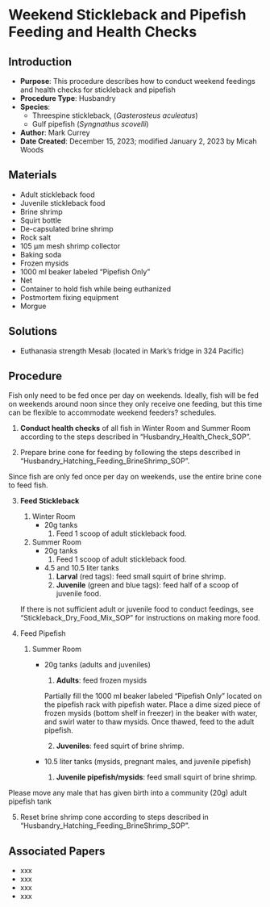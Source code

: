 # Weekend Stickleback and Pipefish Feeding and Health Checks {#sec-Husb-weekend_feeding}

## Introduction

-   **Purpose**: This procedure describes how to conduct weekend feedings and health checks for stickleback and pipefish
-   **Procedure Type**: Husbandry
-   **Species**:
    -   Threespine stickleback, (*Gasterosteus aculeatus*)
    -   Gulf pipefish (*Syngnathus scovelli*)
-   **Author**: Mark Currey
-   **Date Created**: December 15, 2023; modified January 2, 2023 by Micah Woods

## Materials

-   Adult stickleback food
-   Juvenile stickleback food
-   Brine shrimp
-   Squirt bottle
-   De-capsulated brine shrimp
-   Rock salt
-   105 μm mesh shrimp collector
-   Baking soda
-   Frozen mysids
-   1000 ml beaker labeled "Pipefish Only"
-   Net
-   Container to hold fish while being euthanized
-   Postmortem fixing equipment
-   Morgue

## Solutions

-   Euthanasia strength Mesab (located in Mark's fridge in 324 Pacific)

## Procedure

::: {.callout-warning title="NOTES"}
Fish only need to be fed once per day on weekends. Ideally, fish will be fed on weekends around noon since they only receive one feeding, but this time can be flexible to accommodate weekend feeders? schedules.
:::

1.  **Conduct health checks** of all fish in Winter Room and Summer Room according to the steps described in "Husbandry_Health_Check_SOP".

2.  Prepare brine cone for feeding by following the steps described in "Husbandry_Hatching_Feeding_BrineShrimp_SOP".

::: {.callout-warning title="NOTES"}
Since fish are only fed once per day on weekends, use the entire brine cone to feed fish.
:::

3.  **Feed Stickleback**

    1.  Winter Room
        -   20g tanks
            1.  Feed 1 scoop of adult stickleback food.
    2.  Summer Room
        -   20g tanks
            1.  Feed 1 scoop of adult stickleback food.
        -   4.5 and 10.5 liter tanks
            1.  **Larval** (red tags): feed small squirt of brine shrimp.
            2.  **Juvenile** (green and blue tags): feed half of a scoop of juvenile food.

    ::: {.callout-warning title="NOTES"}
    If there is not sufficient adult or juvenile food to conduct feedings, see "Stickleback_Dry_Food_Mix_SOP" for instructions on making more food.
    :::

4.  Feed Pipefish

    1.  Summer Room

        -   20g tanks (adults and juveniles)

            1.  **Adults**: feed frozen mysids

            ::: {.callout-warning title="NOTE FOR PREPARING AND FEEDING FROZEN MYSIDS"}
            Partially fill the 1000 ml beaker labeled "Pipefish Only" located on the pipefish rack with pipefish water. Place a dime sized piece of frozen mysids (bottom shelf in freezer) in the beaker with water, and swirl water to thaw mysids. Once thawed, feed to the adult pipefish.
            :::

            2.  **Juveniles**: feed squirt of brine shrimp.

        -   10.5 liter tanks (mysids, pregnant males, and juvenile pipefish)

            1.  **Juvenile pipefish/mysids**: feed small squirt of brine shrimp.

::: {.callout-warning title="NOTES"}
Please move any male that has given birth into a community (20g) adult pipefish tank
:::

5.  Reset brine shrimp cone according to steps described in "Husbandry_Hatching_Feeding_BrineShrimp_SOP".

## Associated Papers

-   xxx
-   xxx
-   xxx
-   xxx
